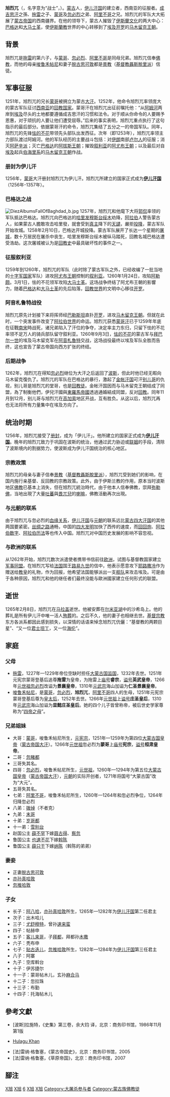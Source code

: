 {{Infobox Monarch
| name            = 旭烈兀
| title           = 伊儿汗
| image           = HulaguAndDokuzKathun.JPG
| caption         = 旭烈兀汗與他的妻子[[脫古思可敦|脫古思可敦]]
| reign           = 1256年 - 1265年2月8日
| coronation      = 1256年
| othertitles     =
| full name       = 旭烈兀
| predecessor     = 
| successor       = [[阿八哈|阿八哈]]
| suc-type        =
| heir            =
| queen           = [[脱古思可敦|脱古思可敦]]
| consort         =
| spouse 1        =
| spouse 2        =
| spouse 3        =
| spouse 4        =
| spouse 5        =
| spouse 6        =
| issue           =
| royal house     =
| dynasty         =
| royal anthem    =
| father          = [[拖雷|拖雷]] 
| mother          = [[唆鲁禾帖尼|唆鲁禾帖尼]] 
| date of birth   = 1218年
| place of birth  =
| date of death   = 1265年2月8日
| place of death  = 
| date of burial  =
| place of burial = [[尔米亚湖|尔米亚湖]]
|}}

'''旭烈兀'''（{{mong|m=ᠬᠦᠯᠡᠭᠦ ᠬᠠᠨ|k=Хүлэгү хан|Ppp=Hülegü qan}}，名字意为“战士”，{{bd|1218年||1265年|2月8日|catIdx=X}}）。[[蒙古|蒙古]]人，[[伊儿汗国|伊儿汗国]]的建立者，西南亚的征服者。[[成吉思汗|成吉思汗]]之孫、[[拖雷|拖雷]]之子、[[蒙哥|蒙哥]]及[[忽必烈|忽必烈]]之弟、[[阿里不哥|阿里不哥]]之兄。旭烈兀的军队大大拓展了[[蒙古帝国|蒙古帝国]]的西南疆界。在他的领导下，蒙古人摧毁了[[伊斯蘭文化|伊斯蘭文化]]的两大中心：[[巴格达|巴格达]]和[[大马士革|大马士革]]，使[[伊斯蘭教|伊斯蘭教]]世界的中心转移到了[[埃及|埃及]][[开罗|开罗]]的[[馬木留克蘇丹國|马木留克王朝]]。

== 背景 ==
旭烈兀是[[拖雷|拖雷]]的第六子，与[[蒙哥|蒙哥]]、[[忽必烈|忽必烈]]、[[阿里不哥|阿里不哥]]是同母兄弟。旭烈兀信奉[[佛教|佛教]]，而他的母亲[[唆鲁禾帖尼|唆鲁禾帖尼]]和妻子[[脱古思可敦|脱古思可敦]]都是[[景教|景教]]（[[基督教|基督教]][[聶斯脫里派|聶斯脫里派]]）信徒。

== 军事征服 ==
{{see also|旭烈兀西征}}
1251年，旭烈兀的兄长[[蒙哥|蒙哥]]被拥立为蒙古[[大汗|大汗]]。1252年，他命令旭烈兀率领庞大的蒙古军队征讨[[西南亚|西南亚]]的[[回教国家|回教国家]]。蒙哥汗在旭烈兀出征前嘱托他：“从[[阿姆河|阿姆河]]两岸到[[埃及|埃及]]尽头的土地都要遵循成吉思汗的习惯和法令。对于顺从你命令的人要赐予恩惠，对于顽抗的人要让他们遭受屈辱。”后来的事实表明，旭烈兀重点执行了这句指示的最后部分。依据蒙哥汗的命令，旭烈兀集结了五分之一的帝国军队。同年，旭烈兀的先锋[[怯的不花|怯的不花]]带领先头部队出发西征。次年（即1253年），旭烈兀率领主力部队渡过阿姆河。他的军队经历的主要战斗包括：对[[伊朗|伊朗]]南部[[卢尔人|卢尔人]]的征服；消灭[[阿萨辛派|阿萨辛派]]；灭亡[[巴格达|巴格达]]的[[阿拔斯王朝|阿拔斯王朝]]；摧毁[[叙利亚|叙利亚]]的[[阿尤布王朝|阿尤布王朝]]；以及最后对自[[埃及|埃及]]起兵[[巴赫里王朝|伯海里系]]的[[馬木留克蘇丹國|马木留克王朝]]作战。

=== 册封为伊儿汗 ===
{{see also|伊儿汗国}}
1256年，[[蒙哥|蒙哥]]大汗册封旭烈兀为伊儿汗。旭烈兀所建立的国家正式成为'''[[伊儿汗国|伊儿汗国]]'''（1256年-1357年）。

=== 巴格达之战 ===
{{see also|巴格达之战 (1258年)}}
[[File:DiezAlbumsFallOfBaghdad_b.jpg|thumb]]
1257年，旭烈兀和他麾下大将[[郭侃|郭侃]]率领的军队抵达巴格达。旭烈兀向巴格达的[[哈里发|哈里发]][[穆斯台绥木|穆斯台绥木]]劝降，[[阿拉伯|阿拉伯]]人警告蒙古人，如果蒙古人膽敢攻击哈里發，就會受到[[安拉|真主]]降下的[[天譴|天譴]]，嚴拒[[投降|投降]]，蒙古军队开始攻城。1258年2月10日，巴格达开城投降。蒙古军队展开了长达一个星期的[[屠城|屠城]]，数十万居民在屠杀中丧生，哈里发穆斯台绥木被纵马踏死，回教名城巴格达遭受浩劫。这次屠城被认为是[[回教史|回教史]]中最具破坏性的事件之一。

=== 征服叙利亚 ===
{{see also|蒙古入侵敘利亞}}
1259年到1260年，旭烈兀的军队（此时除了蒙古军队之外，已经收编了一批当地的[[十字军国家|十字军国家]]军队）进攻[[阿尤布王朝|阿尤布王朝]]控制的[[叙利亚|叙利亚]]。1260年1月24日，攻陷[[阿勒颇|阿勒颇]]。3月1日，怯的不花领军攻陷[[大马士革|大马士革]]。这场战争终结了阿尤布王朝的影響力，随着[[巴格达|巴格达]]和[[大马士革|大马士革]]的先后陷落，[[回教世界|回教世界]]的文明中心移往[[开罗|开罗]]。

=== 阿音札鲁特战役 ===
{{see also|蒙古突袭巴勒斯坦|阿音札鲁特战役}}
旭烈兀原先计划接下来将挥师经[[巴勒斯坦|巴勒斯坦]]直扑[[开罗|开罗]]，进攻[[馬木留克蘇丹國|马木留克王朝]]。但就在此时，一个突发事件改变了[[阿拉伯世界|阿拉伯世界]]的命运。旭烈兀获悉[[蒙哥汗|蒙哥汗]]已于1259年年底在征戰[[南宋|南宋]]時战死，诸兄弟陷入了汗位的争夺，决定率主力东归，只留下怯的不花率领不足万人的骑兵部队留守叙利亚。1260年9月3日，[[怯的不花|怯的不花]]的蒙古军与[[拜巴尔一世|拜巴尔一世]]的埃及马木留克军在[[阿音札鲁特战役|阿音札魯特]]交战，这场战役最终以埃及军队全胜而告终，这也宣告了蒙古帝国向西方扩张的终结。

=== 后期战争 ===
1262年，旭烈兀在得知[[忽必烈|忽必烈]]继位为大汗之后返回了[[波斯|波斯]]，但此时他已经无暇向马木留克復仇了。旭烈兀的军队在巴格达的暴行，激起了[[金帐汗国|金帐汗国]]可汗[[别儿哥|别儿哥]]的仇视，别儿哥是旭烈兀的堂哥，也是[[回教徒|回教徒]]。金帐汗国因而与马木留克王朝结成了同盟，為了制衡他們，伊兒汗國與[[拜占庭|東羅馬帝國]]透過通婚結成同盟，反对[[回教|回教]]。同年11月到12月，别儿哥与旭烈兀在[[高加索|高加索]]地区开战，互有胜负。从这以后，旭烈兀再也无法将所有力量集中在埃及方向了。

== 统治时期 ==
1256年，旭烈兀接受了[[册封|册封]]，成为「伊儿汗」。他所建立的国家正式成为'''[[伊儿汗国|伊儿汗国]]'''。晚年的旭烈兀致力于巩固在波斯的统治，他通过武力胁迫或[[政治婚姻|联姻]]的手段，清除了波斯境内的割据势力，使波斯成为伊儿汗国统治的核心地区。

=== 宗教政策 ===
旭烈兀的母亲与妻子信奉[[景教|景教]]（[[基督教|基督教]][[聶斯脫里派|聶斯脫里派]]），旭烈兀受到她们的影响，在国内施行亲基督、反回教的宗教政策。此外，由于伊斯兰教的作用，原本当时波斯地区[[佛教|佛教]]已基本上消失，但在旭烈兀統治時代，由于他本人信奉佛教，崇拜[[弥勒佛|弥勒佛]]，当地出現了大量[[吐蕃|吐蕃]]與[[畏兀兒|畏兀兒]]的[[喇嘛|喇嘛]]，佛教活動再次出現。

=== 与[[元朝|元朝]]的联系 ===
由于旭烈兀与忽必烈的[[血缘关系|血缘关系]]，[[伊儿汗国|伊儿汗国]]与[[元朝|元朝]]的联系远比[[蒙古四大汗国|蒙古四大汗国]]的其他两国要紧密。[[丝绸之路|丝绸之路]]通畅，中国的[[四大发明|四大发明]]加快了西传的速度，而[[回回炮|回回炮]]、[[阿拉伯数字|阿拉伯数字]]、[[阿拉伯历法|阿拉伯历法]]等也传入中国。旭烈兀对中国历史发展的影响不容忽视。

=== 与欧洲的联系 ===
从1262年开始，旭烈兀数次派遣使者携带书信前往[[欧洲|欧洲]]，试图与基督教国家建立[[军事同盟|军事同盟]]。在旭烈兀写给[[法国|法国]]国王[[路易九世_(法兰西)|路易九世]]的信中，他表示愿意攻下[[耶路撒冷|耶路撒冷]]作为赠送给[[教皇|教皇]]的礼物，作为回报，他希望法国能够派出一支[[舰队|舰队]]来攻击埃及。可是由于各种原因，旭烈兀和他的继任者们最终没能与歐洲國家建立任何形式的联盟。

== 逝世 ==
1265年2月8日，旭烈兀在[[馬拉蓋|马拉盖]]逝世。他被安葬在[[爾米亞湖|尔米亚湖]]中的沙希岛上。他的葬礼是所有伊儿汗中唯一活人[[殉葬|殉葬]]的。之后不久，他的妻子也相继去世。[[基督宗教|基督宗教]]东方各派系都因此感到损失，以深情的话语来悼念旭烈兀伉儷：“基督教的两颗巨星”、“又一位[[君士坦丁一世|君士坦丁]]，又一位[[聖海倫納|海伦]]”。

== 家庭 ==
=== 父母 ===
*[[拖雷|拖雷]]，1227年—1229年帝位空缺时担任[[大蒙古国|大蒙古国]][[监国|监国]]，1232年去世。1251年元宪宗蒙哥登基后追尊'''拖雷'''为皇帝，为拖雷上[[庙号|庙号]]'''睿宗'''，[[谥号|谥号]]'''英武皇帝'''，1266年[[元世祖|元世祖]][[忽必烈|忽必烈]]改谥为'''景襄皇帝'''，1310年[[元武宗|元武宗]]海山加谥为'''仁圣景襄皇帝'''。
*[[唆鲁禾帖尼|唆鲁禾帖尼]]，是[[蒙哥|蒙哥]]，[[忽必烈|忽必烈]]，'''旭烈兀'''，[[阿里不哥|阿里不哥]]四人的生母，1251年元宪宗蒙哥登基后尊为[[皇太后|皇太后]]，1252年去世。1266年[[元世祖|元世祖]]上[[谥号|谥号]]'''庄圣皇后'''，1310年[[元武宗|元武宗]]海山加谥为'''显懿庄圣皇后'''。她的四个儿子皆曾称帝，被后世史学家尊称为“[[四帝之母|四帝之母]]”。

===兄弟姐妹===
* 大哥：[[蒙哥|蒙哥]]，唆鲁禾帖尼所生，[[元宪宗|元宪宗]]，1251年—1259年为第四位[[大蒙古国|大蒙古国]][[皇帝|皇帝]]（[[蒙古帝国|蒙古帝国]][[大汗|大汗]]）。1266年[[元世祖|元世祖]]忽必烈为'''蒙哥'''上[[庙号|庙号]]'''宪宗'''，[[谥号|谥号]]'''桓肃皇帝'''。
* 二哥：[[忽睹都|忽睹都]]
* 三哥失其名。
* 四哥：[[忽必烈|忽必烈]]，唆鲁禾帖尼所生，[[元世祖|元世祖]]，1260年—1294年为第五位[[大蒙古国|大蒙古国]][[皇帝|皇帝]]（[[蒙古帝国|蒙古帝国]][[大汗|大汗]]），[[元朝|元朝]]的实际开创者，1271年将国号“大蒙古国”改为“大元”。
* 五哥失其名。
* 七弟：[[阿里不哥|阿里不哥]]，唆鲁禾帖尼所生，1260年—1264年和忽必烈争位，1264年归降忽必烈
* 八弟：[[拨绰|拨绰]]（不者克）
* 九弟：[[末哥|末哥]]
* 十弟：[[岁哥都|岁哥都]]
* 十一弟：[[雪别台|雪别台]]
* 赵国公主 [[薛不罕|薛不罕]]下嫁[[聂古得|聂古得]]、[[察忽|察忽]]
* 鲁国公主 [[也速不花|也速不花]]下嫁[[斡陈|斡陈]]
* 鲁国公主 [[薛只干|薛只干]]下嫁[[纳陈|纳陈]]（斡陈的弟弟）

=== 妻妾 ===
* 正妻[[脱古思可敦|脱古思可敦]]
* [[亦孙真哈敦|亦孙真哈敦]]
* [[忽推哈敦|忽推哈敦]]

===子女===
* 长子：[[阿八哈|阿八哈]]，[[亦孙真哈敦|亦孙真哈敦]]所生，1265年—1282年为[[伊儿汗国|伊儿汗国]]第二任君主
* 次子：出木哈儿
* 三子：[[雅失木忒|尤舒穆特]]，曾孙[[速来蛮|速来蛮]]
* 四子：帖赫申
* 五子：[[塔剌海_(伊利汗国)|客儿来哥]]，子[[拜都|拜都]]，拜都孙[[木撒|木撒]]
* 六子：秃布申
* 七子：[[贴古迭儿|贴古迭儿]]，[[忽推哈敦|忽推哈敦]]所生，1282年—1284年为[[伊儿汗国|伊儿汗国]]第三任君主
* 八子：阿寨
* 九子：空库斡台
* 十子：伊苏捷尔
* 十一子：蒙哥帖木儿，玄孙[[麻合马|麻合马]]
* 十二子：忽拉珠
* 十三子：布勤
* 十四子：托海帖木儿

{{start box}}
{{s-before|無，新國家成立}}
{{s-title|[[蒙古|蒙古]][[伊兒汗國|伊兒汗國]]君主}}
{{s-after|[[阿八哈|阿八哈]]}}
{{end box}}

== 參考文獻 ==
* [波斯]拉施特，《史集》第三卷，余大钧 译，北京：商务印书馆，1986年11月第1版
* {{en}}[http://en.wikipedia.org/wiki/Hulagu_Khan Hulagu Khan] {{Wayback|url=http://en.wikipedia.org/wiki/Hulagu_Khan |date=20210127145617 }}
* [法]雷纳·格鲁塞，《蒙古帝国史》，北京：商务印书馆，2005
* [法]雷纳·格鲁塞，《草原帝国》，北京：商务印书馆，2007

== 腳注 ==
{{reflist}}

{{Authority control}}
[[Category:蒙古帝国军事人物|X旭]]
[[Category:蒙古帝國皇族|X旭]]
[[Category:元睿宗皇子|6]]
[[Category:伊儿汗国君主|X旭]]
[[Category:開國君主|X旭]]
[[Category:大屠杀参与者|Category:大屠杀参与者]]
[[Category:蒙古族佛教徒|Category:蒙古族佛教徒]]
